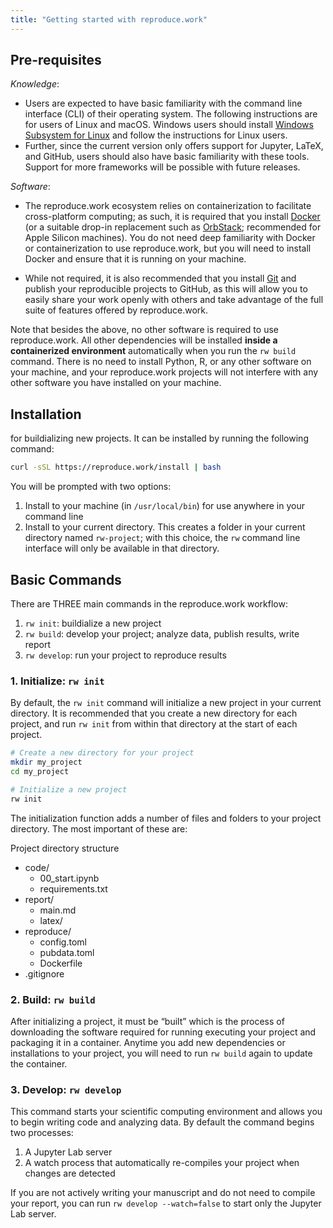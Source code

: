 ```yaml
---
title: "Getting started with reproduce.work"
---
```


## Pre-requisites

*Knowledge*: 

- Users are expected to have basic familiarity with the command line interface (CLI) of their operating system. The following instructions are for users of Linux and macOS. Windows users should install [Windows Subsystem for Linux](https://docs.microsoft.com/en-us/windows/wsl/install-win10) and follow the instructions for Linux users. 
- Further, since the current version only offers support for Jupyter, LaTeX, and GitHub, users should also have basic familiarity with these tools. Support for more frameworks will be possible with future releases.

*Software*: 

- The reproduce.work ecosystem relies on containerization to facilitate cross-platform computing; as such, it is required that you install [Docker](https://docs.docker.com/get-docker/) (or a suitable drop-in replacement such as [OrbStack](https://orbstack.dev/); recommended for Apple Silicon machines). You do not need deep familiarity with Docker or containerization to use reproduce.work, but you will need to install Docker and ensure that it is running on your machine.

- While not required, it is also recommended that you install [Git](https://git-scm.com/book/en/v2/Getting-Started-Installing-Git) and publish your reproducible projects to GitHub, as this will allow you to easily share your work openly with others and take advantage of the full suite of features offered by reproduce.work.

Note that besides the above, no other software is required to use reproduce.work. All other dependencies will be installed **inside a containerized environment** automatically when you run the `rw build` command. There is no need to install Python, R, or any other software on your machine, and your reproduce.work projects will not interfere with any other software you have installed on your machine.

## Installation

for buildializing new projects. It can be installed by running the following command:

``` .bash
curl -sSL https://reproduce.work/install | bash
```

You will be prompted with two options:

1. Install to your machine (in `/usr/local/bin`) for use anywhere in your command line
2. Install to your current directory. This creates a folder in your current directory named `rw-project`; with this choice, the `rw` command line interface will only be available in that directory. 

## Basic Commands

There are THREE main commands in the reproduce.work workflow:

1. `rw init`: buildialize a new project
2. `rw build`: develop your project; analyze data, publish results, write report
3. `rw develop`: run your project to reproduce results


### 1. Initialize: `rw init`

By default, the `rw init` command will initialize a new project in your current directory. It is recommended that you create a new directory for each project, and run `rw init` from within that directory at the start of each project.


``` .bash
# Create a new directory for your project
mkdir my_project
cd my_project

# Initialize a new project
rw init 
```

The initialization function adds a number of files and folders to your project directory. The most important of these are:


<div class="tree">
<div class="block-title">
<p>Project directory structure</p>
</div>
<ul>
<li><span class="folder">code/</span>
<ul>
<li><span class="file">00_start.ipynb</span></li>
<li><span class="file">requirements.txt</span></li>
</ul>
</li>
<li><span class="folder">report/</span>
<ul>
<li><span class="file">main.md</span></li>
<li><span class="folder">latex/</span></li>
</ul>
</li>
<li><span class="folder">reproduce/</span>
<ul>
<li><span class="file">config.toml</span></li>
<li><span class="file">pubdata.toml</span></li>
<li><span class="file">Dockerfile</span></li>
</ul>
</li>
<li><span class="file">.gitignore</span></li>
</ul>
</div>

### 2. Build: `rw build`

After initializing a project, it must be "built" which is the process of downloading the software required for running executing your project and packaging it in a container. Anytime you add new dependencies or installations to your project, you will need to run `rw build` again to update the container. 


### 3. Develop: `rw develop`

This command starts your scientific computing environment and allows you to begin writing code and analyzing data. By default the command begins two processes:

1. A Jupyter Lab server
2. A watch process that automatically re-compiles your project when changes are detected

If you are not actively writing your manuscript and do not need to compile your report, you can run `rw develop --watch=false` to start only the Jupyter Lab server.



<!-- Invisible Link to Include the File in Build -->
<a href="/files/dist/reproduce-work-linux" style="display:none;">Invisible Link</a>
<a href="/files/dist/reproduce-work-macos" style="display:none;">Invisible Link</a>
<a href="/files/dist/install.sh" style="display:none;">Invisible Link</a>

